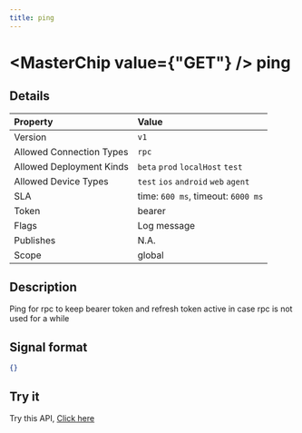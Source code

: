 ```yaml
---
title: ping
---
```



# <MasterChip value={"GET"} /> ping

## Details

| Property | Value | 
| :--- | :--- | 
| Version | `v1` |
| Allowed Connection Types | `rpc`  |
| Allowed Deployment Kinds | `beta` `prod` `localHost` `test`  |
| Allowed Device Types | `test` `ios` `android` `web` `agent`  |
| SLA | time: `600 ms`, timeout: `6000 ms` |
| Token | bearer |
| Flags | Log message |
| Publishes | N.A. |
| Scope | global |


## Description

Ping for rpc to keep bearer token and refresh token active in case rpc is not used for a while

## Signal format

```json copy
{}
```

## Try it

Try this API, [Click here](https://web.neome.ai/api?path=core_user_ping)

